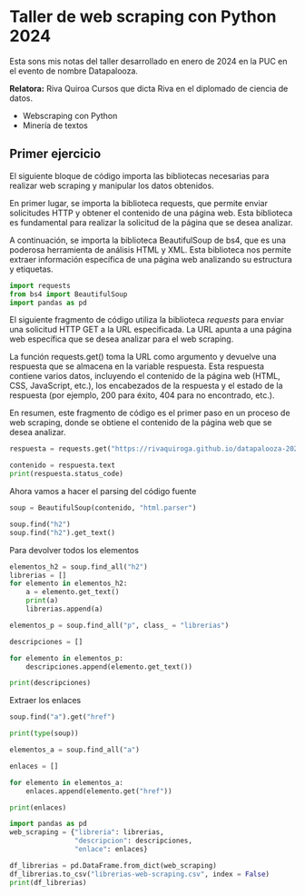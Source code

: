 # Taller de web scraping con Python 2024
Esta sons mis notas del taller desarrollado en enero de 2024 en la PUC en el evento de nombre Datapalooza.

**Relatora:** Riva Quiroa 
Cursos que dicta Riva en el diplomado de ciencia de datos. 

- Webscraping con Python 
- Minería de textos 

## Primer ejercicio
El siguiente bloque de código importa las bibliotecas necesarias para realizar web scraping y manipular los datos obtenidos.

En primer lugar, se importa la biblioteca requests, que permite enviar solicitudes HTTP y obtener el contenido de una página web. Esta biblioteca es fundamental para realizar la solicitud de la página que se desea analizar.

A continuación, se importa la biblioteca BeautifulSoup de bs4, que es una poderosa herramienta de análisis HTML y XML. Esta biblioteca nos permite extraer información específica de una página web analizando su estructura y etiquetas.

```python
import requests
from bs4 import BeautifulSoup
import pandas as pd
```

El siguiente fragmento de código utiliza la biblioteca *requests* para enviar una solicitud HTTP GET a la URL especificada. La URL apunta a una página web específica que se desea analizar para el web scraping.

La función requests.get() toma la URL como argumento y devuelve una respuesta que se almacena en la variable respuesta. Esta respuesta contiene varios datos, incluyendo el contenido de la página web (HTML, CSS, JavaScript, etc.), los encabezados de la respuesta y el estado de la respuesta (por ejemplo, 200 para éxito, 404 para no encontrado, etc.).

En resumen, este fragmento de código es el primer paso en un proceso de web scraping, donde se obtiene el contenido de la página web que se desea analizar.

```python
respuesta = requests.get("https://rivaquiroga.github.io/datapalooza-2024-webscraping/ejercicio-1/pagina.html")
```

```python
contenido = respuesta.text
print(respuesta.status_code)
```
Ahora vamos a hacer el parsing del código fuente
```python
soup = BeautifulSoup(contenido, "html.parser")
```

```python
soup.find("h2")
soup.find("h2").get_text()
```
Para devolver todos los elementos

```python
elementos_h2 = soup.find_all("h2")
librerias = []
for elemento in elementos_h2:
    a = elemento.get_text()
    print(a)
    librerias.append(a)
```

```python
elementos_p = soup.find_all("p", class_ = "librerias")

descripciones = []

for elemento in elementos_p:
    descripciones.append(elemento.get_text())

print(descripciones)
```

Extraer los enlaces

```python
soup.find("a").get("href")
```

```python
print(type(soup))
```


```python
elementos_a = soup.find_all("a")

enlaces = []

for elemento in elementos_a:
    enlaces.append(elemento.get("href"))

print(enlaces)
```


```python
import pandas as pd
web_scraping = {"libreria": librerias,
                "descripcion": descripciones,
                "enlace": enlaces}
```

```python
df_librerias = pd.DataFrame.from_dict(web_scraping)
df_librerias.to_csv("librerias-web-scraping.csv", index = False)
print(df_librerias)
```
